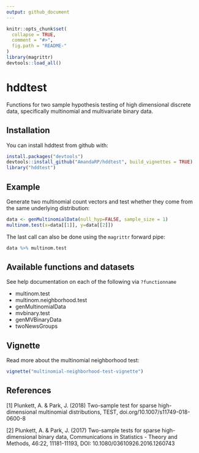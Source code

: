 ```yaml
---
output: github_document
---
```


<!-- README.md is generated from README.Rmd. Please edit that file -->

```r
knitr::opts_chunk$set(
  collapse = TRUE,
  comment = "#>",
  fig.path = "README-"
)
library(magrittr)
devtools::load_all()
```

# hddtest

Functions for two sample hypothesis testing of high dimensional discrete data, specifically multinomial and multivariate binary data.   

## Installation

You can install hddtest from github with:

```r
install.packages("devtools")
devtools::install_github("AmandaRP/hddtest", build_vignettes = TRUE)
library("hddtest")
```

## Example

Generate two multinomial count vectors and test whether they come from the same underlying distribution:

```r
data <- genMultinomialData(null_hyp=FALSE, sample_size = 1)
multinom.test(x=data[[1]], y=data[[2]])
```

The last call can also be done using the `magrittr` forward pipe:

```r
data %>% multinom.test
```

## Available functions and datasets

See help documentation on each of the following via `?functionname`

* multinom.test
* multinom.neighborhood.test
* genMultinomialData
* mvbinary.test
* genMVBinaryData
* twoNewsGroups


## Vignette

Read more about the multinomial neighborhood test:

```r
vignette("multinomial-neighborhood-test-vignette")
```

## References

[1] Plunkett, A. & Park, J. (2018) Two-sample test for sparse high-dimensional multinomial distributions, TEST, doi.org/10.1007/s11749-018-0600-8

[2] Plunkett, A. & Park, J. (2017) Two-sample tests for sparse high-dimensional binary data, Communications in Statistics - Theory and Methods, 46:22, 11181-11193, DOI: 10.1080/03610926.2016.1260743
